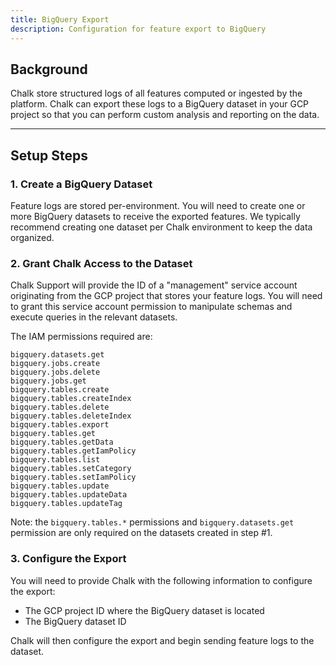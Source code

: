 ```yaml
---
title: BigQuery Export
description: Configuration for feature export to BigQuery
---
```



## Background

Chalk store structured logs of all features computed or ingested by the platform.
Chalk can export these logs to a BigQuery dataset in your GCP project so that you can
perform custom analysis and reporting on the data.

---

## Setup Steps

### 1. Create a BigQuery Dataset

Feature logs are stored per-environment. You will need to create one or more BigQuery datasets to
receive the exported features. We typically recommend creating one dataset per Chalk environment
to keep the data organized.

### 2. Grant Chalk Access to the Dataset

Chalk Support will provide the ID of a "management" service account originating from the GCP project that
stores your feature logs. You will need to grant this service account permission to manipulate schemas
and execute queries in the relevant datasets.

The IAM permissions required are:

```
bigquery.datasets.get
bigquery.jobs.create
bigquery.jobs.delete
bigquery.jobs.get
bigquery.tables.create
bigquery.tables.createIndex
bigquery.tables.delete
bigquery.tables.deleteIndex
bigquery.tables.export
bigquery.tables.get
bigquery.tables.getData
bigquery.tables.getIamPolicy
bigquery.tables.list
bigquery.tables.setCategory
bigquery.tables.setIamPolicy
bigquery.tables.update
bigquery.tables.updateData
bigquery.tables.updateTag
```

Note: the `bigquery.tables.*` permissions and `bigquery.datasets.get` permission are only required on the datasets
created in step #1.

### 3. Configure the Export

You will need to provide Chalk with the following information to configure the export:

- The GCP project ID where the BigQuery dataset is located
- The BigQuery dataset ID

Chalk will then configure the export and begin sending feature logs to the dataset.